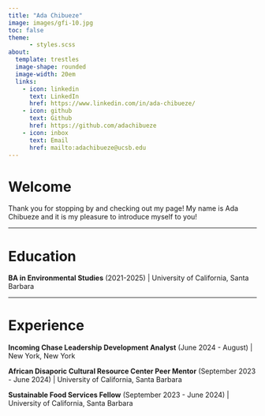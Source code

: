 ```yaml
---
title: "Ada Chibueze"
image: images/gfi-10.jpg
toc: false
theme: 
      - styles.scss
about:
  template: trestles
  image-shape: rounded 
  image-width: 20em
  links:
    - icon: linkedin
      text: LinkedIn
      href: https://www.linkedin.com/in/ada-chibueze/
    - icon: github
      text: Github
      href: https://github.com/adachibueze
    - icon: inbox
      text: Email
      href: mailto:adachibueze@ucsb.edu
---
```


# Welcome

Thank you for stopping by and checking out my page! My name is Ada Chibueze and it is my pleasure to introduce myself to you!

------------------------------------------------------------------------

# Education

**BA in Environmental Studies** (2021-2025) | University of California, Santa Barbara

------------------------------------------------------------------------

# Experience

**Incoming Chase Leadership Development Analyst** (June 2024 - August) | New York, New York

**African Disaporic Cultural Resource Center Peer Mentor** (September 2023 - June 2024) | University of California, Santa Barbara

**Sustainable Food Services Fellow** (September 2023 - June 2024) | University of California, Santa Barbara

